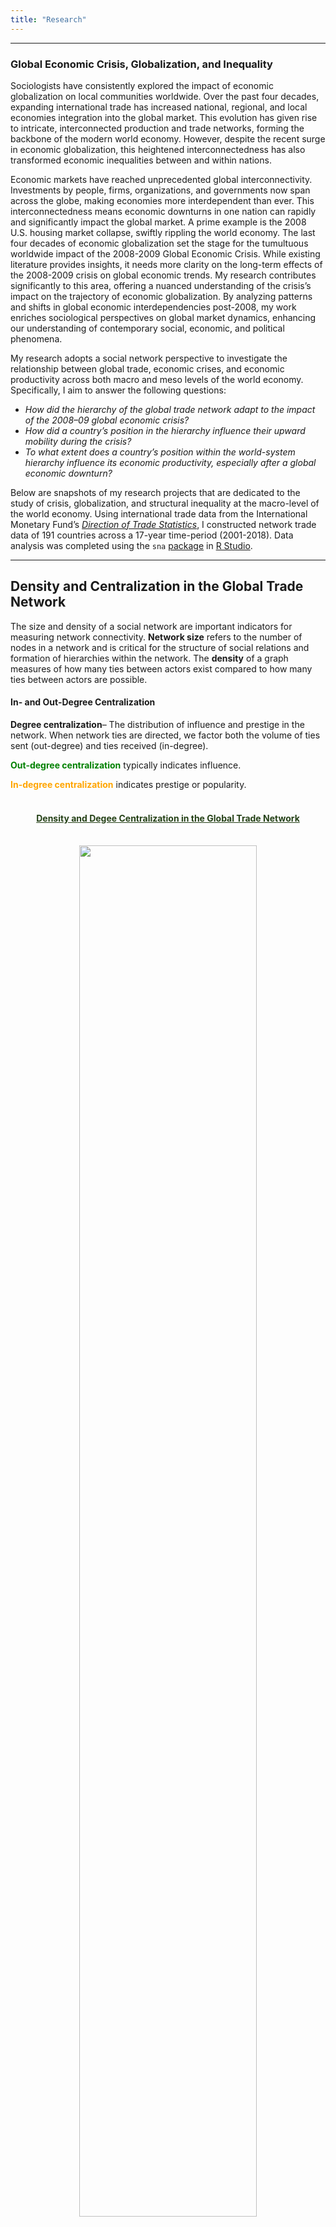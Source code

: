 ```yaml
---
title: "Research"
---
```


----

<h3>**Global Economic Crisis, Globalization, and Inequality**</h3>
Sociologists have consistently explored the impact of economic globalization on local communities worldwide. Over the past four decades, expanding international trade has increased national, regional, and local economies integration into the global market. This evolution has given rise to intricate, interconnected production and trade networks, forming the backbone of the modern world economy. However, despite the recent surge in economic globalization, this heightened interconnectedness has also transformed economic inequalities between and within nations.

Economic markets have reached unprecedented global interconnectivity. Investments by people, firms, organizations, and governments now span across the globe, making economies more interdependent than ever. This interconnectedness means economic downturns in one nation can rapidly and significantly impact the global market. A prime example is the 2008 U.S. housing market collapse, swiftly rippling the world economy. The last four decades of economic globalization set the stage for the tumultuous worldwide impact of the 2008-2009 Global Economic Crisis. While existing literature provides insights, it needs more clarity on the long-term effects of the 2008-2009 crisis on global economic trends. My research contributes significantly to this area, offering a nuanced understanding of the crisis's impact on the trajectory of economic globalization. By analyzing patterns and shifts in global economic interdependencies post-2008, my work enriches sociological perspectives on global market dynamics, enhancing our understanding of contemporary social, economic, and political phenomena.

My research adopts a social network perspective to investigate the relationship between global trade, economic crises, and economic productivity across both macro and meso levels of the world economy. Specifically, I aim to answer the following questions:

  * *How did the hierarchy of the global trade network adapt to the impact of the 2008–09 global economic crisis?* 
  * *How did a country's position in the hierarchy influence their upward mobility during the crisis?*
  * *To what extent does a country's position within the world-system hierarchy influence its economic productivity, especially after a global economic downturn?* 

Below are snapshots of my research projects that are dedicated to the study of crisis, globalization, and structural inequality at the macro-level of the world economy. Using international trade data from the International Monetary Fund's [*Direction of Trade Statistics*](https://data.imf.org/?sk=9D6028D4-F14A-464C-A2F2-59B2CD424B85), I constructed network trade data of 191 countries across a 17-year time-period (2001-2018). Data analysis was completed using the `sna` [package](https://cran.r-project.org/web/packages/sna/sna.pdf) in [R Studio](https://www.rstudio.com/).

----

<h2>Density and Centralization in the Global Trade Network</h2>

The size and density of a social network are important indicators for measuring network connectivity. **Network size** refers to the number of nodes in a network and is critical for the structure of social relations and formation of hierarchies within the network. The **density** of a graph measures of how many ties between actors exist compared to how many ties between actors are possible.

<h4>**In- and Out-Degree Centralization**</h4>

**Degree centralization**– The distribution of influence and prestige in the network.
When network ties are directed, we factor both the volume of ties sent (out-degree) and ties received (in-degree).

<span style="color:green;">**Out-degree centralization**</span> typically indicates influence.

<span style="color:#FFA500;">**In-degree centralization**</span> indicates prestige or popularity.
<br></br>

<h4 style="text-align:center; color:#254117;"><u>Density and Degee Centralization in the Global Trade Network</u></h4>
<br>
<center><img src="images/density_centralization.png" width="75%" height="75%"/></center>
</br>

----

<h2>The Core-Periphery Structure of the Global Trade Network</h2>

Globalization in the late 20th century has given rise to a global international division of labor that has segmented into a core-periphery structure. In social network analysis, the core-periphery structure is an elemental network pattern that refers to the presence of two qualitatively distinct components: a dense "core" of tightly connected actors and a sparse “periphery” of actors that are tightly connected to the core and loosely among each other. In the case of global trade, the core are highly interconnected with most other nation-states across the entire global economic system whereas peripheral nation-states, on the other hand, are the least interconnected and mainly depend on their economic relations with the core. 

<center><img src="images/simulated_cpstructure.png" width="90%" height="75%"></center>

<br>
<h3>The Core/Periphery Structure in 2007</h3>
<center><img src="images/core_periphery_plot_2007.png" width="75%" height="75%"></center>
</br>

<br>
<h3>The Core-Periphery Structure in 2011</h3>
<center><img src="images/core_periphery_plot_2011.png" width="75%" height="75%"></center>
</br>

<br>
<h3>The top 20 nation-states in the core-periphery structure</h3>
<center><img src="images/top20_coreness_plots.png" width="75%" height="75%"></center>

---
<p>Copyright &copy; `r format(Sys.Date(), '%Y')` Martín Jacinto. All rights reserved.</p>
